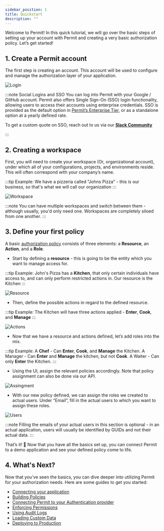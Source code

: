 ```yaml
---
sidebar_position: 1
title: Quickstart
description: ""
---
```


Welcome to Permit! In this quick tutorial, we will go over the basic steps of setting up your account with Permit and creating
a very basic authorization policy. Let’s get started!

## 1. Create a Permit account

The first step is creating an account. This account will be used to configure and manage the authorization layer of your application.

![Login](/ui-videos/getting-started/quickstart/login.png)

:::note Social Logins and SSO
You can log into Permit with your Google / GitHub account.
Permit also offers Single Sign-On (SSO) login functionality, allowing users to access their accounts using enterprise credentials.
SSO is provided as the default option in [Permit’s Enterprise Tier](http://permit.io/pricing), or as a standalone option at a yearly
defined rate.

To get a custom quote on SSO, reach out to us via our **[Slack Community](https://io.permit.io/docs-to-slack)**

:::

## 2. Creating a workspace

First, you will need to create your workspace (Or, organizational account), under which all of your configurations,
projects, and environments reside. This will often correspond with your company’s name.

:::tip Example:
We have a pizzeria called "Johns Pizza" - this is our business, so that's what we will call our organization
:::

![Workspace](/ui-videos/getting-started/quickstart/1.png)

:::note
You can have multiple workspaces and switch between them - although usually, you'd only need one. Workspaces are completely
siloed from one another.
:::

## 3. Define your first policy

A basic [authorization policy](/overview/glossary#policy) consists of three elements: a **Resource**, an **Action**, and a **Role**.

- Start by defining a **resource** - this is going to be the entity which you want to manage access for.

:::tip Example:
John's Pizza has a **Kitchen**, that only certain individuals have access to, and can only perform restricted actions in.
Our resource is the Kitchen
:::

![Resource](/ui-videos/getting-started/quickstart/2.png)

- Then, define the possible actions in regard to the defined resource.

:::tip Example:
The Kitchen will have three actions applied - **Enter**, **Cook**, and **Manage**
:::

![Actions](/ui-videos/getting-started/quickstart/3.png)

- Now that we have a resource and actions defined, let’s add roles into the mix.

:::tip Example:
A **Chef** - Can **Enter**, **Cook**, and **Manage** the Kitchen.
A Manager - Can **Enter** and **Manage** the kitchen, but not **Cook**.
A Waiter - Can only **Enter** the Kitchen.
:::

- Using the UI, assign the relevant policies accordingly. Note that policy assignment can also be done via our API.

![Assingment](/ui-videos/getting-started/quickstart/0.png)

- With our new policy defined, we can assign the roles we created to actual users. Under “Email”,
  fill in the actual users to which you want to assign these roles.

![Users](/ui-videos/getting-started/quickstart/4.png)

:::note
Filling the emails of your actual users in this section is optional - in an actual application,
users will usually be identified by GUIDs and not their actual data.
:::

That’s it! 🥳 Now that you have all the basics set up, you can connect Permit to a demo application and see your defined policy come to life.

## 4. What's Next?

Now that you've seen the basics, you can dive deeper into utilizing Permit for your authorization needs.
Here are some guides to get you started:

- [Connecting your application](/getting-started/connecting-your-app)
- [Building Policies](/category/build-policies)
- [Connecting Permit to your Authentication provider](/category/enforce-permissions)
- [Enforcing Permissions](/category/enforce-permissions)
- [Using Audit Logs](/category/use-audit-logs)
- [Loading Custom Data](/how-to/manage-data/loading-data)
- [Deploying to Production](/category/deploy)
